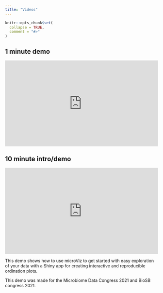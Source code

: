 ```yaml
---
title: "Videos"
---
```


```r
knitr::opts_chunk$set(
  collapse = TRUE,
  comment = "#>"
)
```

## 1 minute demo

<div style="padding:56.25% 0 0 0;position:relative;"><iframe src="https://player.vimeo.com/video/724605649?h=2363a89357&amp;badge=0&amp;autopause=0&amp;player_id=0&amp;app_id=58479" frameborder="0" allow="autoplay; fullscreen; picture-in-picture" allowfullscreen style="position:absolute;top:0;left:0;width:100%;height:100%;" title="microViz 1 minute demo"></iframe></div><script src="https://player.vimeo.com/api/player.js"></script>


## 10 minute intro/demo

<div style="padding:56.25% 0 0 0;position:relative;"><iframe src="https://player.vimeo.com/video/559627248?badge=0&amp;autopause=0&amp;player_id=0&amp;app_id=58479" frameborder="0" allow="autoplay; fullscreen; picture-in-picture" allowfullscreen style="position:absolute;top:0;left:0;width:100%;height:100%;" title="microViz 10-minute intro/demo"></iframe></div><script src="https://player.vimeo.com/api/player.js"></script>

This demo shows how to use microViz to get started with easy exploration of your data with a Shiny app for creating interactive and reproducible ordination plots.

This demo was made for the Microbiome Data Congress 2021 and BioSB congress 2021.

